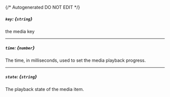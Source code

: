 {/* Autogenerated DO NOT EDIT  */}
##### `key`: *{`string`}*
the media key

---
##### `time`: *{`number`}*
The time, in milliseconds, used to set the media playback progress.

---
##### `state`: *{`string`}*
The playback state of the media item.


